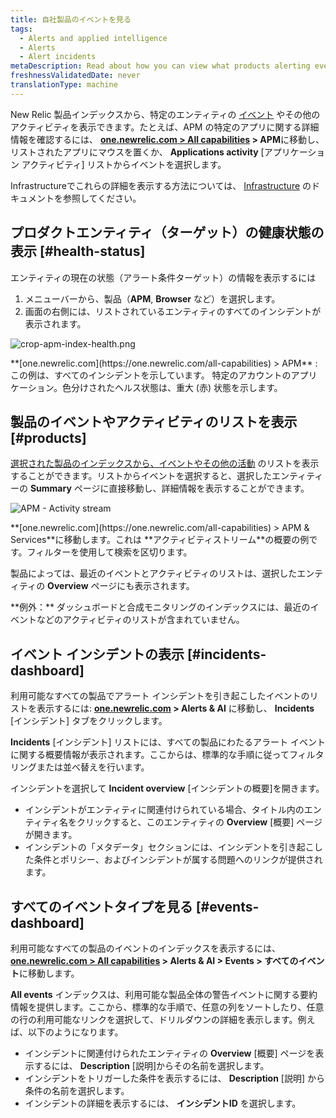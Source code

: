 ```yaml
---
title: 自社製品のイベントを見る
tags:
  - Alerts and applied intelligence
  - Alerts
  - Alert incidents
metaDescription: Read about how you can view what products alerting events originated from.
freshnessValidatedDate: never
translationType: machine
---
```




New Relic 製品インデックスから、特定のエンティティの [イベント](/docs/alerts/new-relic-alerts/getting-started/new-relic-alerts-concepts-workflow#terminology) やその他のアクティビティを表示できます。たとえば、APM の特定のアプリに関する詳細情報を確認するには、 **[one.newrelic.com > All capabilities](https://one.newrelic.com/all-capabilities) > APM**に移動し、リストされたアプリにマウスを置くか、 **Applications activity** \[アプリケーション アクティビティ] リストからイベントを選択します。

Infrastructureでこれらの詳細を表示する方法については、 [Infrastructure](/docs/infrastructure/new-relic-infrastructure/infrastructure-alert-conditions/infrastructure-alerts-add-edit-or-view-host-alert-information#view-alerts) のドキュメントを参照してください。

## プロダクトエンティティ（ターゲット）の健康状態の表示 [#health-status]

エンティティの現在の状態（アラート条件ターゲット）の情報を表示するには

1. メニューバーから、製品（**APM**, **Browser** など）を選択します。
2. 画面の右側には、リストされているエンティティのすべてのインシデントが表示されます。

<img
  title="crop-apm-index-health.png"
  alt="crop-apm-index-health.png"
  src={accountsCropApmIndexHealth}
/>

<figcaption>
  **[one.newrelic.com](https://one.newrelic.com/all-capabilities) > APM** : この例は、すべてのインシデントを示しています。 <InlinePopover type="apm"/>特定のアカウントのアプリケーション。色分けされたヘルス状態は、重大 (赤) 状態を示します。
</figcaption>

## 製品のイベントやアクティビティのリストを表示 [#products]

[選択された製品のインデックスから、イベントやその他の活動](/docs/apm/applications-menu/monitoring/viewing-your-applications-list) のリストを表示することができます。リストからイベントを選択すると、選択したエンティティーの **Summary** ページに直接移動し、詳細情報を表示することができます。

<img
  title="APM - Activity stream"
  alt="APM - Activity stream"
  src={accountsApmIndexActivity}
/>

<figcaption>
  **[one.newrelic.com](https://one.newrelic.com/all-capabilities) > APM & Services**に移動します。これは **アクティビティストリーム**の概要の例です。フィルターを使用して検索を区切ります。
</figcaption>

製品によっては、最近のイベントとアクティビティのリストは、選択したエンティティの **Overview** ページにも表示されます。

<Callout variant="tip">
  **例外：** ダッシュボードと合成モニタリングのインデックスには、最近のイベントなどのアクティビティのリストが含まれていません。
</Callout>

## イベント インシデントの表示 [#incidents-dashboard]

利用可能なすべての製品でアラート インシデントを引き起こしたイベントのリストを表示するには: **[one.newrelic.com](https://one.newrelic.com/all-capabilities) > Alerts & AI** に移動し、 **Incidents** \[インシデント] タブをクリックします。

**Incidents** \[インシデント] リストには、すべての製品にわたるアラート イベントに関する概要情報が表示されます。ここからは、標準的な手順に従ってフィルタリングまたは並べ替えを行います。

インシデントを選択して **Incident overview** \[インシデントの概要]を開きます。

* インシデントがエンティティに関連付けられている場合、タイトル内のエンティティ名をクリックすると、このエンティティの **Overview** \[概要] ページが開きます。
* インシデントの「メタデータ」セクションには、インシデントを引き起こした条件とポリシー、およびインシデントが属する問題へのリンクが提供されます。

## すべてのイベントタイプを見る [#events-dashboard]

利用可能なすべての製品のイベントのインデックスを表示するには、 **[one.newrelic.com > All capabilities](https://one.newrelic.com/all-capabilities) > Alerts & AI > Events > すべてのイベント**に移動します。

**All events** インデックスは、利用可能な製品全体の警告イベントに関する要約情報を提供します。ここから、標準的な手順で、任意の列をソートしたり、任意の行の利用可能なリンクを選択して、ドリルダウンの詳細を表示します。例えば、以下のようになります。

* インシデントに関連付けられたエンティティの **Overview** \[概要] ページを表示するには、 **Description** \[説明]からその名前を選択します。
* インシデントをトリガーした条件を表示するには、 **Description** \[説明] から条件の名前を選択します。
* インシデントの詳細を表示するには、 **インシデントID** を選択します。